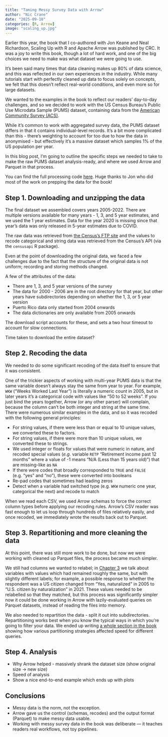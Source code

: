 ```yaml
---
title: "Taming Messy Survey Data with Arrow"
author: "Nic Crane"
date: "2025-09-10"
categories: [R, Arrow]
image: "scaling_up.jpg"
---
```


Earlier this year, the book that I co-authored with Jon Keane and Neal Richardson, Scaling Up with R and Apache Arrow was published by CRC.  It was a joy to write this book, though a lot of hard work, and one of the big choices we need to make was what dataset we were going to use.

It's been said many times that data cleaning makes up 80% of data science, and this was reflected in our own experiences in the industry.  While many tutorials start with perfectly cleaned up data to focus solely on concepts, we felt that this doesn't reflect real-world conditions, and even more so for large datasets.

We wanted to the examples in the book to reflect our readers' day-to-day challenges, and so we decided to work with  the US Census Bureau's Public Use Microdata Sample (PUMS) dataset, containing data from the [American Community Survey (ACS)](https://www.census.gov/programs-surveys/acs.html).

While it's common to work with aggregated survey data, the PUMS dataset differs in that it contains individual-level records.  It's a bit more complicated than this - there's weighting to account for too due to how the data in anonymised - but effectively it's a massive dataset which samples 1% of the US population per year.

In this blog post, I'm going to outline the specific steps we needed to take to make the raw PUMS dataset analysis-ready, and where we used Arrow and Parquet in that process.

You can find the full processing code [here](https://github.com/arrowrbook/book/tree/main/pums_dataset).  Huge thanks to Jon who did most of the work on prepping the data for the book!

## Step 1. Downloading and unzipping the data

The final dataset we assembled covers years 2005-2022.  There are multiple versions available for many years - 1, 3, and 5 year estimates, and we used the 1 year estimates.  Data for the year 2020 is missing since that year's data was only released in 5-year estimates due to COVID.

The raw data was retrieved from [the Census's FTP site](https://www2.census.gov/programs-surveys/acs/data/pums/) and the values to recode categorical and string data was retrieved from the Census's API (via the `censusapi` R package).

Even at the point of downloading the original data, we faced a few challenges due to the fact that the structure of the original data is not uniform; recording and storing methods changed.

A few of the attributes of the data:

- There are 1, 3, and 5 year versions of the survey
- The data for 2000 - 2006 are in the root directory for that year, but other years have subdirectories depending on whether the 1, 3, or 5 year version
- Puerto Rico data only started from 2004 onwards
- The data dictionaries are only available from 2005 onwards

The download script accounts for these, and sets a two hour timeout to account for slow connections.

Time taken to download the entire dataset?

<!-- add this here! -->

## Step 2. Recoding the data

We needed to do some significant recoding of the data itself to ensure that it was consistent.

One of the trickier aspects of working with multi-year PUMS data is that the same variable doesn't always stay the same from year to year. For example, `WKW` ("Weeks Worked Last Year") is literally a numeric count in 2005, but in later years it's a categorical code with values like "50 to 52 weeks".  If you just bind the years together, Arrow (or any other parser) will complain, because the column can't be both integer and string at the same time.  There were numerous similar examples in the data, and so it was recoded with the following general principles:

-   For string values, if there were less than or equal to 10 unique values, we converted these to factors.
-   For string values, if there were more than 10 unique values, we converted these to strings.
-   We used integer or floats for values that were numeric in nature, and recoded special values (*e.g.* variable `RETP` "Retirement income past 12 months" where a value of -1 means "N/A (Less than 15 years old)") that are missing-like as `NA`
-   If there were codes that broadly corresponded to `TRUE` and `FALSE` (e.g. "yes" and "no"), these were converted into booleans
- Re-pad codes that sometimes had leading zeros
- Detect when a variable had switched type (e.g. `WKW` numeric one year, categorical the next) and recode to match

When we read each CSV, we used Arrow schemas to force the correct column types before applying our recoding rules.  Arrow's CSV reader was fast enough to let us loop through hundreds of files relatively easily, and once recoded, we immediately wrote the results back out to Parquet.


## Step 3. Repartitioning and more cleaning the data

At this point, there was still more work to be done, but now we were working with cleaned up Parquet files, the process became much simpler.

We still had columns we wanted to relabel; in [Chapter 3](https://arrowrbook.com/data_manipulation.html#relabeling-values) we talk about variables with values which had remained roughly the same, but with slightly different labels; for example, a possible response to whether the respondent was a US citizen changed from "Yes, naturalized" in 2005 to "U.S. citizen by naturalization" in 2021.  These values needed to be relabelled so that they matched, but this process was significantly simpler now it could be done working in Arrow with lazily-evaluated queries on Parquet datasets, instead of reading the files into memory.

We also needed to repartition the data - split it out into subdirectories.  Repartitioning works best when you know the typical ways in which you're going to filter your data.  We ended up writing [a whole section in the book](https://arrowrbook.com/datasets.html#how-partitioning-affects-performance) showing how various partitioning strategies affected speed for different queries.

## Step 4. Analysis

- Why Arrow helped - massively shrank the dataset size (show original size -> new size)
- Speed of analysis
- Show a nice end-to-end example which ends up with plots

## Conclusions

- Messy data is the norm, not the exception.
- Arrow gave us the control (schemas, recodes) and the output format (Parquet) to make messy data usable.
- Working with messy survey data in the book was deliberate — it teaches readers real workflows, not toy pipelines.